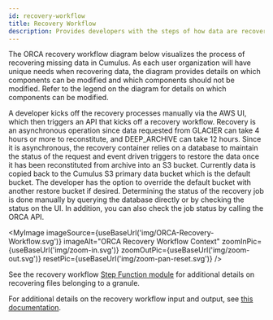 ```yaml
---
id: recovery-workflow
title: Recovery Workflow
description: Provides developers with the steps of how data are recovered.
---
```



The ORCA recovery workflow diagram below visualizes the process of
recovering missing data in Cumulus. As each user organization will
have unique needs when recovering data, the diagram provides details
on which components can be modified and which components should not
be modified. Refer to the legend on the diagram for details on which
components can be modified.

A developer kicks off the recovery processes manually via the AWS UI,
which then triggers an API that kicks off a recovery workflow. Recovery is an asynchronous operation since data
requested from GLACIER can take 4 hours or more to reconstitute,
and DEEP_ARCHIVE can take 12 hours. 
Since it is asynchronous, the recovery container
relies on a database to maintain the status of the request and event
driven triggers to restore the data once it has been reconstituted
from archive into an S3 bucket. Currently data is copied back to the
Cumulus S3 primary data bucket which is the default bucket. The developer 
has the option to override the default bucket with another restore bucket if desired. 
Determining the status of the recovery job is done manually by querying the database
directly or by checking the status on the UI. In addition, you can also check the job status by calling the ORCA API.

<MyImage
    imageSource={useBaseUrl('img/ORCA-Recovery-Workflow.svg')}
    imageAlt="ORCA Recovery Workflow Context"
    zoomInPic={useBaseUrl('img/zoom-in.svg')}
    zoomOutPic={useBaseUrl('img/zoom-out.svg')}
    resetPic={useBaseUrl('img/zoom-pan-reset.svg')}
/>

See the recovery workflow [Step Function module](https://github.com/nasa/cumulus-orca/tree/master/modules/workflows/OrcaRecoveryWorkflow) 
for additional details on recovering files belonging to a granule.

For additional details on the recovery workflow input and output, see [this documentation](https://nasa.github.io/cumulus-orca/docs/operator/data-recovery#recovery-workflow-input-and-output-examples).